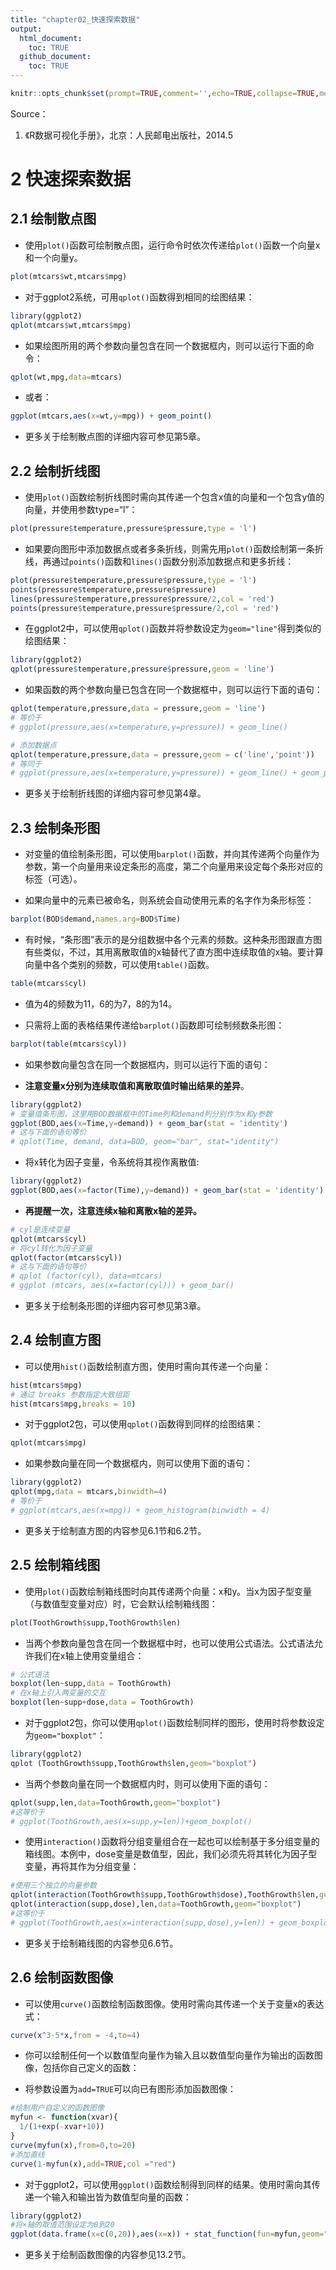 ```yaml
---
title: "chapter02_快速探索数据"
output:
  html_document:
    toc: TRUE
  github_document:
    toc: TRUE
---
```


```r
knitr::opts_chunk$set(prompt=TRUE,comment='',echo=TRUE,collapse=TRUE,message=FALSE,warning=FALSE)
```

Source：

1.  《R数据可视化手册》，北京：人民邮电出版社，2014.5

# 2 快速探索数据

## 2.1 绘制散点图

- 使用`plot()`函数可绘制散点图，运行命令时依次传递给`plot()`函数一个向量x和一个向量y。

```r
plot(mtcars$wt,mtcars$mpg)
```

- 对于ggplot2系统，可用`qplot()`函数得到相同的绘图结果：

```r
library(ggplot2)
qplot(mtcars$wt,mtcars$mpg)
```

- 如果绘图所用的两个参数向量包含在同一个数据框内，则可以运行下面的命令：

```r
qplot(wt,mpg,data=mtcars)
```

- 或者：

```r
ggplot(mtcars,aes(x=wt,y=mpg)) + geom_point()
```

- 更多关于绘制散点图的详细内容可参见第5章。

## 2.2 绘制折线图

- 使用`plot()`函数绘制折线图时需向其传递一个包含x值的向量和一个包含y值的向量，并使用参数type="l"：

```r
plot(pressure$temperature,pressure$pressure,type = 'l')
```

- 如果要向图形中添加数据点或者多条折线，则需先用`plot()`函数绘制第一条折线，再通过`points()`函数和`lines()`函数分别添加数据点和更多折线：

```r
plot(pressure$temperature,pressure$pressure,type = 'l')
points(pressure$temperature,pressure$pressure)
lines(pressure$temperature,pressure$pressure/2,col = 'red')
points(pressure$temperature,pressure$pressure/2,col = 'red')
```

- 在ggplot2中，可以使用`qplot()`函数并将参数设定为`geom="line"`得到类似的绘图结果：

```r
library(ggplot2)
qplot(pressure$temperature,pressure$pressure,geom = 'line')
```

- 如果函数的两个参数向量已包含在同一个数据框中，则可以运行下面的语句：

```r
qplot(temperature,pressure,data = pressure,geom = 'line')
# 等价于
# ggplot(pressure,aes(x=temperature,y=pressure)) + geom_line()

# 添加数据点
qplot(temperature,pressure,data = pressure,geom = c('line','point'))
# 等同于
# ggplot(pressure,aes(x=temperature,y=pressure)) + geom_line() + geom_point()
```

- 更多关于绘制折线图的详细内容可参见第4章。

## 2.3 绘制条形图

- 对变量的值绘制条形图，可以使用`barplot()`函数，并向其传递两个向量作为参数，第一个向量用来设定条形的高度，第二个向量用来设定每个条形对应的标签（可选）。

- 如果向量中的元素已被命名，则系统会自动使用元素的名字作为条形标签：

```r
barplot(BOD$demand,names.arg=BOD$Time)
```
  
- 有时候，“条形图”表示的是分组数据中各个元素的频数。这种条形图跟直方图有些类似，不过，其用离散取值的x轴替代了直方图中连续取值的x轴。要计算向量中各个类别的频数，可以使用`table()`函数。

```r
table(mtcars$cyl)
```

- 值为4的频数为11，6的为7，8的为14。

- 只需将上面的表格结果传递给`barplot()`函数即可绘制频数条形图：

```r
barplot(table(mtcars$cyl))
```

- 如果参数向量包含在同一个数据框内，则可以运行下面的语句：

- **注意变量x分别为连续取值和离散取值时输出结果的差异**。

```r
library(ggplot2)
# 变量值条形图，这里用BOD数据框中的Time列和demand列分别作为x和y参数
ggplot(BOD,aes(x=Time,y=demand)) + geom_bar(stat = 'identity')
# 这与下面的语句等价
# qplot(Time, demand, data=BOD, geom="bar", stat="identity") 
```

- 将x转化为因子变量，令系统将其视作离散值:

```r
library(ggplot2)
ggplot(BOD,aes(x=factor(Time),y=demand)) + geom_bar(stat = 'identity')
```

- **再提醒一次，注意连续x轴和离散x轴的差异。**

```r
# cyl是连续变量
qplot(mtcars$cyl)
# 将cyl转化为因子变量
qplot(factor(mtcars$cyl))
# 这与下面的语句等价
# qplot (factor(cyl), data=mtcars)
# ggplot (mtcars, aes(x=factor(cyl))) + geom_bar()
```

- 更多关于绘制条形图的详细内容可参见第3章。

## 2.4 绘制直方图

- 可以使用`hist()`函数绘制直方图，使用时需向其传递一个向量：

```r
hist(mtcars$mpg)
# 通过 breaks 参数指定大致组距
hist(mtcars$mpg,breaks = 10)
```

- 对于ggplot2包，可以使用`qplot()`函数得到同样的绘图结果：

```r
qplot(mtcars$mpg)
```

- 如果参数向量在同一个数据框内，则可以使用下面的语句：

```r
library(ggplot2)
qplot(mpg,data = mtcars,binwidth=4)
# 等价于
# ggplot(mtcars,aes(x=mpg)) + geom_histogram(binwidth = 4)
```

- 更多关于绘制直方图的内容参见6.1节和6.2节。

## 2.5 绘制箱线图

- 使用`plot()`函数绘制箱线图时向其传递两个向量：x和y。当x为因子型变量（与数值型变量对应）时，它会默认绘制箱线图：

```r
plot(ToothGrowth$supp,ToothGrowth$len)
```

- 当两个参数向量包含在同一个数据框中时，也可以使用公式语法。公式语法允许我们在x轴上使用变量组合：

```r
# 公式语法
boxplot(len~supp,data = ToothGrowth)
# 在x轴上引入两变量的交互
boxplot(len~supp+dose,data = ToothGrowth)
```

- 对于ggplot2包，你可以使用`qplot()`函数绘制同样的图形，使用时将参数设定为`geom="boxplot"`：

```r
library(ggplot2)
qplot (ToothGrowth$supp,ToothGrowth$len,geom="boxplot")
```

- 当两个参数向量在同一个数据框内时，则可以使用下面的语句：

```r
qplot(supp,len,data=ToothGrowth,geom="boxplot") 
#这等价于
# ggplot(ToothGrowth,aes(x=supp,y=len))+geom_boxplot()
```

- 使用`interaction()`函数将分组变量组合在一起也可以绘制基于多分组变量的箱线图。本例中，dose变量是数值型，因此，我们必须先将其转化为因子型变量，再将其作为分组变量：

```r
#使用三个独立的向量参数
qplot(interaction(ToothGrowth$supp,ToothGrowth$dose),ToothGrowth$len,geom="boxplot") #也可以以数据框中的列作为参数
qplot(interaction(supp,dose),len,data=ToothGrowth,geom="boxplot") 
#这等价于
# ggplot(ToothGrowth,aes(x=interaction(supp,dose),y=len)) + geom_boxplot()
```

- 更多关于绘制箱线图的内容参见6.6节。

## 2.6 绘制函数图像

- 可以使用`curve()`函数绘制函数图像。使用时需向其传递一个关于变量x的表达式：

```r
curve(x^3-5*x,from = -4,to=4)
```

- 你可以绘制任何一个以数值型向量作为输入且以数值型向量作为输出的函数图像，包括你自己定义的函数：

- 将参数设置为`add=TRUE`可以向已有图形添加函数图像：

```r
#绘制用户自定义的函数图像
myfun <- function(xvar){
  1/(1+exp(-xvar+10))
}
curve(myfun(x),from=0,to=20)
#添加直线
curve(1-myfun(x),add=TRUE,col ="red")
```

- 对于ggplot2，可以使用`ggplot()`函数绘制得到同样的结果。使用时需向其传递一个输入和输出皆为数值型向量的函数：

```r
library(ggplot2)
#将×轴的取值范围设定为0到20
ggplot(data.frame(x=c(0,20)),aes(x=x)) + stat_function(fun=myfun,geom="line")
```

- 更多关于绘制函数图像的内容参见13.2节。